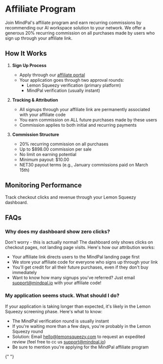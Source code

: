 # Affiliate Program

Join MindPal's affiliate program and earn recurring commissions by recommending our AI workspace solution to your network. We offer a generous 20% recurring commission on all purchases made by users who sign up through your affiliate link.

## How It Works

1. **Sign Up Process**

   - Apply through our [affiliate portal](https://mindpalspace.lemonsqueezy.com/affiliates)
   - Your application goes through two approval rounds:
     - Lemon Squeezy verification (primary platform)
     - MindPal verification (usually instant)

2. **Tracking & Attribution**

   - All signups through your affiliate link are permanently associated with your affiliate code
   - You earn commission on ALL future purchases made by these users
   - Commission applies to both initial and recurring payments

3. **Commission Structure**
   - 20% recurring commission on all purchases
   - Up to $898.00 commission per sale
   - No limit on earning potential
   - Minimum payout: $10.00
   - NET30 payout terms (e.g., January commissions paid on March 15th)

## Monitoring Performance

Track checkout clicks and revenue through your Lemon Squeezy dashboard.

## FAQs

### Why does my dashboard show zero clicks?

Don't worry - this is actually normal! The dashboard only shows clicks on checkout pages, not landing page visits. Here's how our attribution works:

- Your affiliate link directs users to the MindPal landing page first
- We store your affiliate code for everyone who signs up through your link
- You'll get credit for all their future purchases, even if they don't buy immediately
- Want to know how many signups you've referred? Just email support@mindpal.io with your affiliate code!

### My application seems stuck. What should I do?

If your application is taking longer than expected, it's likely in the Lemon Squeezy screening phase. Here's what to know:

- The MindPal verification round is usually instant
- If you're waiting more than a few days, you're probably in the Lemon Squeezy round
- Solution: Email hello@lemonsqueezy.com to request an expedited review (feel free to cc us support@mindpal.io)
- Be sure to mention you're applying for the MindPal affiliate program


<PageFooter />{" "}
